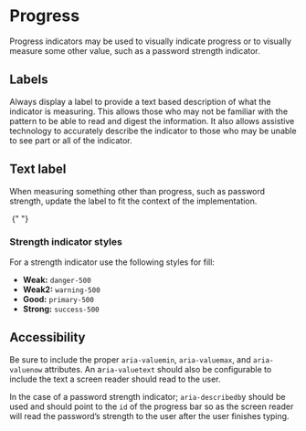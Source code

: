 

<Meta of={stories} />

# Progress

Progress indicators may be used to visually indicate progress or to visually measure some other
value, such as a password strength indicator.

<Primary />
<Controls />

## Labels

Always display a label to provide a text based description of what the indicator is measuring. This
allows those who may not be familiar with the pattern to be able to read and digest the information.
It also allows assistive technology to accurately describe the indicator to those who may be unable
to see part or all of the indicator.

<Story of={stories.Full} />

## Text label

When measuring something other than progress, such as password strength, update the label to fit the
context of the implementation.

<Story of={stories.CustomText} />
&nbsp;{" "}

### Strength indicator styles

For a strength indicator use the following styles for fill:

- **Weak:** `danger-500`
- **Weak2:** `warning-500`
- **Good:** `primary-500`
- **Strong:** `success-500`

## Accessibility

Be sure to include the proper `aria-valuemin`, `aria-valuemax`, and `aria-valuenow` attributes. An
a`ria-valuetext` should also be configurable to include the text a screen reader should read to the
user.

In the case of a password strength indicator; `aria-describedb`y should be used and should point to
the `id` of the progress bar so as the screen reader will read the password’s strength to the user
after the user finishes typing.
